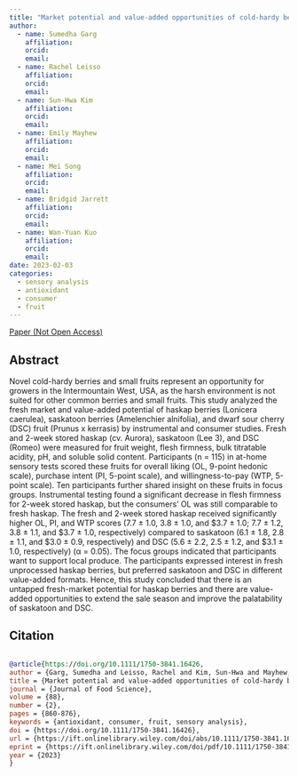 ```yaml
---
title: "Market potential and value‐added opportunities of cold‐hardy berries and small fruits in the Intermountain West, USA"
author: 
  - name: Sumedha Garg
    affiliation:
    orcid:
    email:
  - name: Rachel Leisso
    affiliation:
    orcid:
    email:
  - name: Sun‐Hwa Kim
    affiliation:
    orcid:
    email:
  - name: Emily Mayhew
    affiliation:
    orcid:
    email:
  - name: Mei Song
    affiliation:
    orcid:
    email:
  - name: Bridgid Jarrett
    affiliation:
    orcid:
    email:
  - name: Wan‐Yuan Kuo
    affiliation:
    orcid:
    email:
date: 2023-02-03
categories:
  - sensory analysis
  - antioxidant
  - consumer
  - fruit
---
```


[Paper (Not Open Access)](https://doi.org/10.1111/1750-3841.16426)

## Abstract

Novel cold-hardy berries and small fruits represent an opportunity for growers in the Intermountain West, USA, as the harsh environment is not suited for other common berries and small fruits. This study analyzed the fresh market and value-added potential of haskap berries (Lonicera caerulea), saskatoon berries (Amelenchier alnifolia), and dwarf sour cherry (DSC) fruit (Prunus x kerrasis) by instrumental and consumer studies. Fresh and 2-week stored haskap (cv. Aurora), saskatoon (Lee 3), and DSC (Romeo) were measured for fruit weight, flesh firmness, bulk titratable acidity, pH, and soluble solid content. Participants (n = 115) in at-home sensory tests scored these fruits for overall liking (OL, 9-point hedonic scale), purchase intent (PI, 5-point scale), and willingness-to-pay (WTP, 5-point scale). Ten participants further shared insight on these fruits in focus groups. Instrumental testing found a significant decrease in flesh firmness for 2-week stored haskap, but the consumers’ OL was still comparable to fresh haskap. The fresh and 2-week stored haskap received significantly higher OL, PI, and WTP scores (7.7 ± 1.0, 3.8 ± 1.0, and $3.7 ± 1.0; 7.7 ± 1.2, 3.8 ± 1.1, and $3.7 ± 1.0, respectively) compared to saskatoon (6.1 ± 1.8, 2.8 ± 1.1, and $3.0 ± 0.9, respectively) and DSC (5.6 ± 2.2, 2.5 ± 1.2, and $3.1 ± 1.0, respectively) (α = 0.05). The focus groups indicated that participants want to support local produce. The participants expressed interest in fresh unprocessed haskap berries, but preferred saskatoon and DSC in different value-added formats. Hence, this study concluded that there is an untapped fresh-market potential for haskap berries and there are value-added opportunities to extend the sale season and improve the palatability of saskatoon and DSC.

## Citation
```bibtex

@article{https://doi.org/10.1111/1750-3841.16426,
author = {Garg, Sumedha and Leisso, Rachel and Kim, Sun-Hwa and Mayhew, Emily and Song, Mei and Jarrett, Bridgid and Kuo, Wan-Yuan},
title = {Market potential and value-added opportunities of cold-hardy berries and small fruits in the Intermountain West, USA},
journal = {Journal of Food Science},
volume = {88},
number = {2},
pages = {860-876},
keywords = {antioxidant, consumer, fruit, sensory analysis},
doi = {https://doi.org/10.1111/1750-3841.16426},
url = {https://ift.onlinelibrary.wiley.com/doi/abs/10.1111/1750-3841.16426},
eprint = {https://ift.onlinelibrary.wiley.com/doi/pdf/10.1111/1750-3841.16426}
year = {2023}
}



```